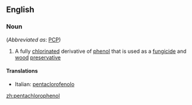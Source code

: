==English==

===Noun===
{{wikipedia}}
{{en-noun|-}} (''Abbreviated as'': [[PCP]])

#{{organic compound}} A fully [[chlorinated]] derivative of [[phenol]] that is used as a [[fungicide]] and [[wood]] [[preservative]]

====Translations====
{{top}}
*Italian: [[pentaclorofenolo]] {{m}}
{{mid}}

{{bottom}}

[[zh:pentachlorophenol]]